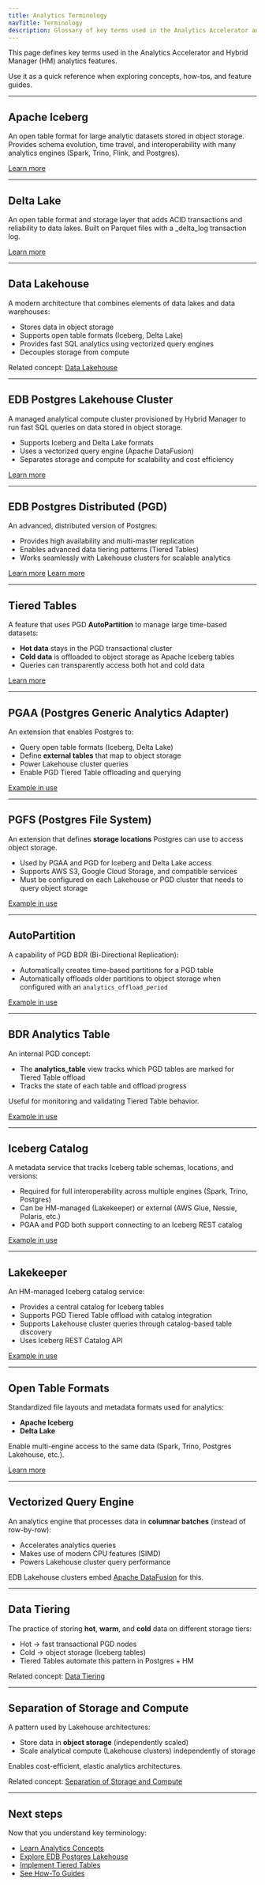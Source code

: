 ```yaml
---
title: Analytics Terminology
navTitle: Terminology
description: Glossary of key terms used in the Analytics Accelerator and Hybrid Manager analytics features.
---
```


This page defines key terms used in the Analytics Accelerator and Hybrid Manager (HM) analytics features.

Use it as a quick reference when exploring concepts, how-tos, and feature guides.

---

## Apache Iceberg

An open table format for large analytic datasets stored in object storage.
Provides schema evolution, time travel, and interoperability with many analytics engines (Spark, Trino, Flink, and Postgres).

[Learn more](../../iceberg)

---

## Delta Lake

An open table format and storage layer that adds ACID transactions and reliability to data lakes.
Built on Parquet files with a _delta_log transaction log.

[Learn more](../../delta_lake)

---

## Data Lakehouse

A modern architecture that combines elements of data lakes and data warehouses:

- Stores data in object storage
- Supports open table formats (Iceberg, Delta Lake)
- Provides fast SQL analytics using vectorized query engines
- Decouples storage from compute

Related concept: [Data Lakehouse](generic-concepts#data-lakehouse)

---

## EDB Postgres Lakehouse Cluster

A managed analytical compute cluster provisioned by Hybrid Manager to run fast SQL queries on data stored in object storage.

- Supports Iceberg and Delta Lake formats
- Uses a vectorized query engine (Apache DataFusion)
- Separates storage and compute for scalability and cost efficiency

[Learn more](../../lakehouse)

---

## EDB Postgres Distributed (PGD)

An advanced, distributed version of Postgres:

- Provides high availability and multi-master replication
- Enables advanced data tiering patterns (Tiered Tables)
- Works seamlessly with Lakehouse clusters for scalable analytics

[Learn more](/edb-postgres-ai/hybrid-manager/overview/database_types/distributed_highavailability/)
[Learn more](/edb-postgres-ai/hybrid-manager/overview/database_types/distributed_highavailability/distributed_highavailability)

---

## Tiered Tables

A feature that uses PGD **AutoPartition** to manage large time-based datasets:

- **Hot data** stays in the PGD transactional cluster
- **Cold data** is offloaded to object storage as Apache Iceberg tables
- Queries can transparently access both hot and cold data

[Learn more](../../tiered_tables)

---

## PGAA (Postgres Generic Analytics Adapter)

An extension that enables Postgres to:

- Query open table formats (Iceberg, Delta Lake)
- Define **external tables** that map to object storage
- Power Lakehouse cluster queries
- Enable PGD Tiered Table offloading and querying

[Example in use](/edb-postgres-ai/hybrid-manager/analytics/learn/how-to/query-iceberg-existing-tables)

---

## PGFS (Postgres File System)

An extension that defines **storage locations** Postgres can use to access object storage.

- Used by PGAA and PGD for Iceberg and Delta Lake access
- Supports AWS S3, Google Cloud Storage, and compatible services
- Must be configured on each Lakehouse or PGD cluster that needs to query object storage

[Example in use](/edb-postgres-ai/hybrid-manager/analytics/learn/how-to/configure-delta-pgfs)

---

## AutoPartition

A capability of PGD BDR (Bi-Directional Replication):

- Automatically creates time-based partitions for a PGD table
- Automatically offloads older partitions to object storage when configured with an `analytics_offload_period`

[Example in use](/edb-postgres-ai/hybrid-manager/analytics/learn/how-to/configure-tiered-autopartition)

---

## BDR Analytics Table

An internal PGD concept:

- The **analytics_table** view tracks which PGD tables are marked for Tiered Table offload
- Tracks the state of each table and offload progress

Useful for monitoring and validating Tiered Table behavior.

[Example in use](/edb-postgres-ai/hybrid-manager/analytics/learn/how-to/monitor-tiered-tables)

---

## Iceberg Catalog

A metadata service that tracks Iceberg table schemas, locations, and versions:

- Required for full interoperability across multiple engines (Spark, Trino, Postgres)
- Can be HM-managed (Lakekeeper) or external (AWS Glue, Nessie, Polaris, etc.)
- PGAA and PGD both support connecting to an Iceberg REST catalog

[Example in use](/edb-postgres-ai/hybrid-manager/analytics/learn/how-to/configure-iceberg-catalog)

---

## Lakekeeper

An HM-managed Iceberg catalog service:

- Provides a central catalog for Iceberg tables
- Supports PGD Tiered Table offload with catalog integration
- Supports Lakehouse cluster queries through catalog-based table discovery
- Uses Iceberg REST Catalog API

[Example in use](/edb-postgres-ai/hybrid-manager/analytics/learn/how-to/configure-iceberg-catalog)

---

## Open Table Formats

Standardized file layouts and metadata formats used for analytics:

- **Apache Iceberg**
- **Delta Lake**

Enable multi-engine access to the same data (Spark, Trino, Postgres Lakehouse, etc.).

[Learn more](generic-concepts#open-table-formats)

---

## Vectorized Query Engine

An analytics engine that processes data in **columnar batches** (instead of row-by-row):

- Accelerates analytics queries
- Makes use of modern CPU features (SIMD)
- Powers Lakehouse cluster query performance

EDB Lakehouse clusters embed [Apache DataFusion](https://datafusion.apache.org/) for this.

---

## Data Tiering

The practice of storing **hot**, **warm**, and **cold** data on different storage tiers:

- Hot → fast transactional PGD nodes
- Cold → object storage (Iceberg tables)
- Tiered Tables automate this pattern in Postgres + HM

Related concept: [Data Tiering](generic-concepts#data-tiering)

---

## Separation of Storage and Compute

A pattern used by Lakehouse architectures:

- Store data in **object storage** (independently scaled)
- Scale analytical compute (Lakehouse clusters) independently of storage

Enables cost-efficient, elastic analytics architectures.

Related concept: [Separation of Storage and Compute](generic-concepts#separation-of-storage-and-compute)

---

## Next steps

Now that you understand key terminology:

- [Learn Analytics Concepts](./analytics-concepts.mdx)
- [Explore EDB Postgres Lakehouse](../../lakehouse)
- [Implement Tiered Tables](../../tiered_tables)
- [See How-To Guides](/edb-postgres-ai/hybrid-manager/analytics/learn/how-to/)
